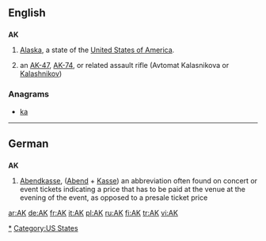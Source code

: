 {{also|Appendix:Variations of "ak"}}
==English==

==={{abbreviation}}===
'''AK'''

# {{US}} [[Alaska]], a state of the [[United States of America]].
# an [[AK-47]], [[AK-74]], or related assault rifle (Avtomat Kalasnikova or [[Kalashnikov]])

===Anagrams===
* [[ka#English|ka]]

[[Category:Alaska|*]]
[[Category:US States]]

----

==German==

==={{abbreviation|lang=de}}===
'''AK'''
# [[Abendkasse]], ([[Abend]] + [[Kasse]]) an abbreviation often found on concert or event tickets indicating a price that has to be paid at the venue at the evening of the event, as opposed to a presale ticket price

[[ar:AK]]
[[de:AK]]
[[fr:AK]]
[[it:AK]]
[[pl:AK]]
[[ru:AK]]
[[fi:AK]]
[[tr:AK]]
[[vi:AK]]